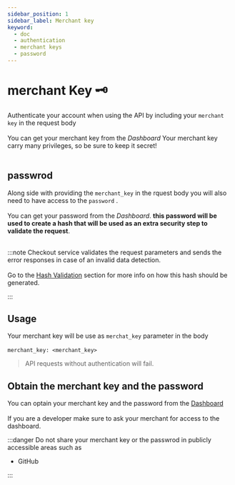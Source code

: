 ```yaml
---
sidebar_position: 1
sidebar_label: Merchant key
keyword:
  - doc
  - authentication
  - merchant keys
  - password
---
```


# merchant Key 🗝

Authenticate your account when using the API by including your `merchant key` in the request body <br></br>
You can get your merchant key from the _Dashboard_ Your merchant key carry many privileges, so be sure to keep it secret!<br></br>

## passwrod

Along side with providing the `merchant_key` in the rquest body you will also need to have access to the `password` . <br></br>
You can get your password from the _Dashboard_. **this password will be used to create a hash that will be used as an extra security step to validate the request**. <br></br>

:::note
Checkout service validates the request parameters and sends the error responses in case of an invalid data detection.<br></br>
Go to the [Hash Validation](./hash-validation) section for more info on how this hash should be generated.

:::

## Usage

Your merchant key will be use as `merchat_key` parameter in the body <br></br>
`merchant_key: <merchant_key>`

> API requests without authentication will fail.

## Obtain the merchant key and the password

You can optain your merchant key and the password from the [Dashboard](https://gate.dineropay.com/login?continue=%2F) <br></br>
If you are a developer make sure to ask your merchant for access to the dashboard.

:::danger
Do not share your merchant key or the passwrod in publicly accessible areas such as

- GitHub

:::
